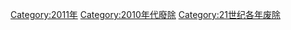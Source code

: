 {{discat|201|1|2010|2020}}
{{Commonscat|2011 disestablishments}}

[[Category:2011年|Category:2011年]]
[[Category:2010年代廢除|Category:2010年代廢除]]
[[Category:21世纪各年废除|Category:21世纪各年废除]]